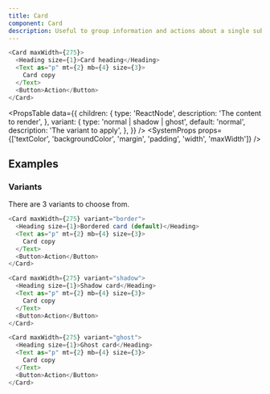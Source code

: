```yaml
---
title: Card
component: Card
description: Useful to group information and actions about a single subject.
---
```


```js live
<Card maxWidth={275}>
  <Heading size={1}>Card heading</Heading>
  <Text as="p" mt={2} mb={4} size={3}>
    Card copy
  </Text>
  <Button>Action</Button>
</Card>
```

<PropsTable
  data={{
    children: {
      type: 'ReactNode',
      description: 'The content to render',
    },
    variant: {
      type: 'normal | shadow | ghost',
      default: 'normal',
      description: 'The variant to apply',
    },
  }}
/>
<SystemProps props={['textColor', 'backgroundColor', 'margin', 'padding', 'width', 'maxWidth']} />

## Examples

### Variants

There are 3 variants to choose from.

```js live
<Card maxWidth={275} variant="border">
  <Heading size={1}>Bordered card (default)</Heading>
  <Text as="p" mt={2} mb={4} size={3}>
    Card copy
  </Text>
  <Button>Action</Button>
</Card>
```

```js live
<Card maxWidth={275} variant="shadow">
  <Heading size={1}>Shadow card</Heading>
  <Text as="p" mt={2} mb={4} size={3}>
    Card copy
  </Text>
  <Button>Action</Button>
</Card>
```

```js live
<Card maxWidth={275} variant="ghost">
  <Heading size={1}>Ghost card</Heading>
  <Text as="p" mt={2} mb={4} size={3}>
    Card copy
  </Text>
  <Button>Action</Button>
</Card>
```
